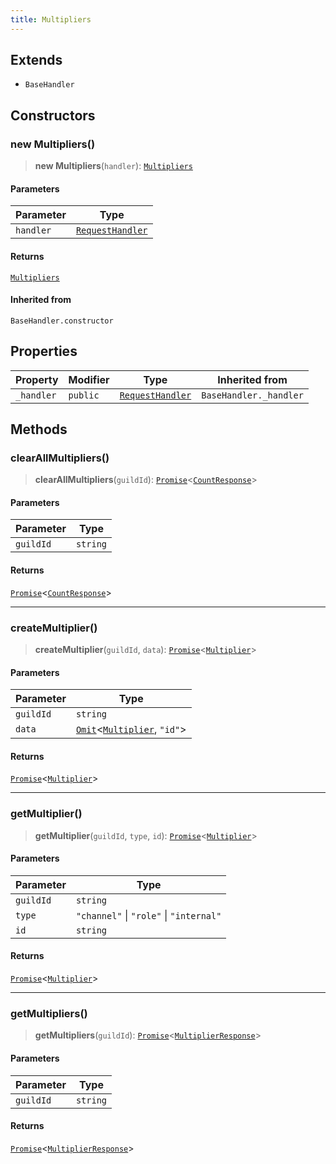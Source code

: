 ```yaml
---
title: Multipliers
---
```


## Extends

- `BaseHandler`

## Constructors

### new Multipliers()

> **new Multipliers**(`handler`): [`Multipliers`](/api/Multipliers)

#### Parameters

| Parameter | Type |
| ------ | ------ |
| `handler` | [`RequestHandler`](/api/RequestHandler) |

#### Returns

[`Multipliers`](/api/Multipliers)

#### Inherited from

`BaseHandler.constructor`

## Properties

| Property | Modifier | Type | Inherited from |
| ------ | ------ | ------ | ------ |
| <a id="_handler"></a> `_handler` | `public` | [`RequestHandler`](/api/RequestHandler) | `BaseHandler._handler` |

## Methods

### clearAllMultipliers()

> **clearAllMultipliers**(`guildId`): [`Promise`](https://developer.mozilla.org/docs/Web/JavaScript/Reference/Global_Objects/Promise)\<[`CountResponse`](/type-aliases/CountResponse)\>

#### Parameters

| Parameter | Type |
| ------ | ------ |
| `guildId` | `string` |

#### Returns

[`Promise`](https://developer.mozilla.org/docs/Web/JavaScript/Reference/Global_Objects/Promise)\<[`CountResponse`](/type-aliases/CountResponse)\>

***

### createMultiplier()

> **createMultiplier**(`guildId`, `data`): [`Promise`](https://developer.mozilla.org/docs/Web/JavaScript/Reference/Global_Objects/Promise)\<[`Multiplier`](/type-aliases/Multiplier)\>

#### Parameters

| Parameter | Type |
| ------ | ------ |
| `guildId` | `string` |
| `data` | [`Omit`](https://www.typescriptlang.org/docs/handbook/utility-types.html#omittype-keys)\<[`Multiplier`](/type-aliases/Multiplier), `"id"`\> |

#### Returns

[`Promise`](https://developer.mozilla.org/docs/Web/JavaScript/Reference/Global_Objects/Promise)\<[`Multiplier`](/type-aliases/Multiplier)\>

***

### getMultiplier()

> **getMultiplier**(`guildId`, `type`, `id`): [`Promise`](https://developer.mozilla.org/docs/Web/JavaScript/Reference/Global_Objects/Promise)\<[`Multiplier`](/type-aliases/Multiplier)\>

#### Parameters

| Parameter | Type |
| ------ | ------ |
| `guildId` | `string` |
| `type` | `"channel"` \| `"role"` \| `"internal"` |
| `id` | `string` |

#### Returns

[`Promise`](https://developer.mozilla.org/docs/Web/JavaScript/Reference/Global_Objects/Promise)\<[`Multiplier`](/type-aliases/Multiplier)\>

***

### getMultipliers()

> **getMultipliers**(`guildId`): [`Promise`](https://developer.mozilla.org/docs/Web/JavaScript/Reference/Global_Objects/Promise)\<[`MultiplierResponse`](/type-aliases/MultiplierResponse)\>

#### Parameters

| Parameter | Type |
| ------ | ------ |
| `guildId` | `string` |

#### Returns

[`Promise`](https://developer.mozilla.org/docs/Web/JavaScript/Reference/Global_Objects/Promise)\<[`MultiplierResponse`](/type-aliases/MultiplierResponse)\>
